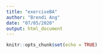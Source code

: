 ```yaml
---
title: "exerciseBA"
author: "Brendi Ang"
date: "07/05/2020"
output: html_document
---
```


```r
knitr::opts_chunk$set(echo = TRUE)
```

